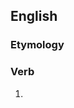 ==English==

===Etymology===
{{suffix|abhor|est|lang=en}}

===Verb===
{{head|en|verb form}}

# {{en-archaic second-person singular of|abhor}}
